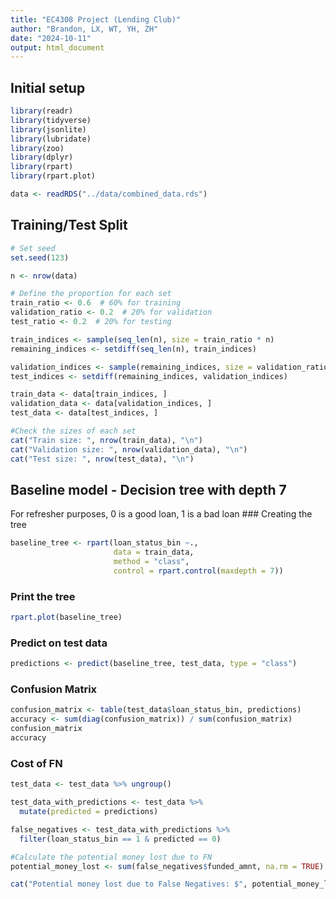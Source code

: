 ```yaml
---
title: "EC4308 Project (Lending Club)"
author: "Brandon, LX, WT, YH, ZH"
date: "2024-10-11"
output: html_document
---
```


## Initial setup
```r
library(readr)
library(tidyverse)
library(jsonlite)
library(lubridate)
library(zoo)
library(dplyr)
library(rpart)
library(rpart.plot)

data <- readRDS("../data/combined_data.rds")
```

## Training/Test Split
```r
# Set seed
set.seed(123)

n <- nrow(data)  

# Define the proportion for each set
train_ratio <- 0.6  # 60% for training
validation_ratio <- 0.2  # 20% for validation
test_ratio <- 0.2  # 20% for testing

train_indices <- sample(seq_len(n), size = train_ratio * n)
remaining_indices <- setdiff(seq_len(n), train_indices)

validation_indices <- sample(remaining_indices, size = validation_ratio * n)
test_indices <- setdiff(remaining_indices, validation_indices)

train_data <- data[train_indices, ]
validation_data <- data[validation_indices, ]
test_data <- data[test_indices, ]

#Check the sizes of each set
cat("Train size: ", nrow(train_data), "\n")
cat("Validation size: ", nrow(validation_data), "\n")
cat("Test size: ", nrow(test_data), "\n")

```

## Baseline model - Decision tree with depth 7
For refresher purposes, 0 is a good loan, 1 is a bad loan
### Creating the tree
```r
baseline_tree <- rpart(loan_status_bin ~., 
                       data = train_data, 
                       method = "class", 
                       control = rpart.control(maxdepth = 7))

```


### Print the tree
```r
rpart.plot(baseline_tree)
```
### Predict on test data
```r
predictions <- predict(baseline_tree, test_data, type = "class")
```

### Confusion Matrix
```r
confusion_matrix <- table(test_data$loan_status_bin, predictions)
accuracy <- sum(diag(confusion_matrix)) / sum(confusion_matrix)
confusion_matrix
accuracy
```
### Cost of FN
```r
test_data <- test_data %>% ungroup()

test_data_with_predictions <- test_data %>%
  mutate(predicted = predictions)

false_negatives <- test_data_with_predictions %>%
  filter(loan_status_bin == 1 & predicted == 0)

#Calculate the potential money lost due to FN
potential_money_lost <- sum(false_negatives$funded_amnt, na.rm = TRUE)

cat("Potential money lost due to False Negatives: $", potential_money_lost, "\n")

```

